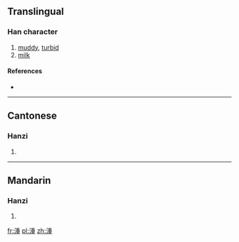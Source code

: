 ==Translingual==

===Han character===
{{Han char|rn=85|rad=水|as=09|sn=12|four=3211<sub>4</sub>|canj=水竹十土 (EHJG)}}

# [[muddy]], [[turbid]]
# [[milk]]

====References====
* {{Han ref|kx=0638.070|dkj=17864|dj=1045.020|hdz=31680.020|uh=6E69|ud=28265|bh=B546|bd=46406}}

----

==Cantonese==

===Hanzi===
{{yue-hanzi|jyut=|y=dung3}}

# {{defn|Cantonese|sort=水09}}

----

==Mandarin==

===Hanzi===
{{cmn-hanzi|pin=[[dòng]] ([[dong4]]), [[zhòng]] ([[zhong4]])|wg=tung<sup>4</sup>, chung<sup>4</sup>}}

# {{defn|Mandarin|sort=水09}}

[[fr:湩]]
[[pl:湩]]
[[zh:湩]]